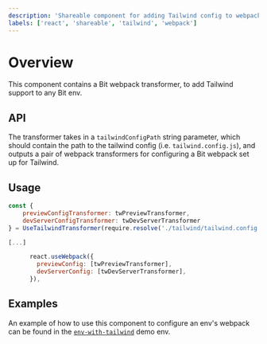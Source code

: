 ```yaml
---
description: 'Shareable component for adding Tailwind config to webpack in a Bit env'
labels: ['react', 'shareable', 'tailwind', 'webpack']
---
```


# Overview

This component contains a Bit webpack transformer, to add Tailwind support to any Bit env.

## API

The transformer takes in a `tailwindConfigPath` string parameter, which should contain the path to the tailwind config (i.e. `tailwind.config.js`), and outputs a pair of webpack transformers for
configuring a Bit webpack set up for Tailwind.

## Usage

```js
const { 
    previewConfigTransformer: twPreviewTransformer, 
    devServerConfigTransformer: twDevServerTransformer 
} = UseTailwindTransformer(require.resolve('./tailwind/tailwind.config.js')); // e.g. if the tailwing config is internal to the env

[...]

      react.useWebpack({
        previewConfig: [twPreviewTransformer],
        devServerConfig: [twDevServerTransformer],
      }),

```

## Examples

An example of how to use this component to configure an env's webpack can be found in the [`env-with-tailwind`](https://bit.dev/learn-bit-react/ui-library-wrappers/tailwind/environments/env-with-tailwind) demo env.